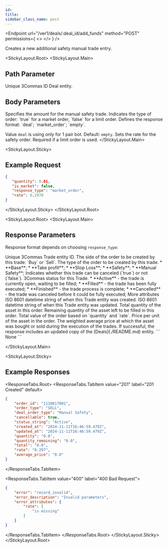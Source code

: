 ```yaml
---
id:
title:
sidebar_class_name: post
---
```



<Endpoint
  url="/ver1/deals/:deal_id/add_funds"
  method="POST"
  permissions={
    <>
      <Permission title="Permission" description="BOTS_WRITE" />
      <Permission title="Security" description="SIGNED" />
    </>
  }
/>

Creates a new additional safety manual trade entry.

<StickyLayout.Root>
<StickyLayout.Main>

## Path Parameter

<ApiParam name='deal_id' type='integer' id="deal_id" required>
  Unique 3Commas ID Deal entity.
</ApiParam>

## Body Parameters

<ApiParam name='quantity' type='number' id="quantity" required>
  Specifies the amount for the manual safety trade.
</ApiParam>
<ApiParam name='is_market' type='boolean' id="is_market" required>
  Indicates the type of order: `true` for a market order, `false` for a limit order.
</ApiParam>
<ApiParam name='response_type' type='string' id="response_type">
  Defines the response format: `deal`; `market_order`; `empty`.

  Value `deal` is using only for 1 pair bot. Default: `empty`.
</ApiParam>
<ApiParam name='rate' type='number' id="rate" required>
  Sets the rate for the safety order. Required if a limit order is used.
</ApiParam>
</StickyLayout.Main>

<StickyLayout.Sticky>

## Example Request

```json title="POST /ver1/deals/2295672969/add_funds"
{
   "quantity": 0.01,
   "is_market": false,
   "response_type": "market_order",
   "rate": 0.2970
}
```
</StickyLayout.Sticky>
</StickyLayout.Root>

<StickyLayout.Root>
<StickyLayout.Main>

## Response Parameters

Response format depends on choosing `response_type`:

<Tabs>
<TabItem value="market_order" label="market_order" default>

<ApiParam name='order_id' type='integer' id="order_id">
  Unique 3Commas Trade entity ID.
</ApiParam>
<ApiParam name='order_type' type='string' id="order_type">
  The side of the order to be created by this trade: `Buy` or `Sell`.
</ApiParam>
<ApiParam name='deal_order_type' type='string' id="deal_order_type">
  The type of the order to be created by this trade.
  <CollapsibleNestedParams openName="Hide allowed values" collapsedName="Show allowed values">
      * **Base**;
      * **Take profit**;
      * **Stop Loss**;
      * **Safety**;
      * **Manual Safety**;
     </CollapsibleNestedParams>
</ApiParam>
<ApiParam name='cancellable' type='boolean' id="cancellable">
  Indicates whether this trade can be canceled (`true`) or not (`false`).
</ApiParam>

<ApiParam name='status_string' type='string' id="status_string">
  3Commas status for this Trade.
  <CollapsibleNestedParams openName="Hide allowed values" collapsedName="Show allowed values">
      * **Active** - the trade is currently open, waiting to be filled;
      * **Filled** - the trade has been fully executed;
      * **Finished** - the trade process is complete;
      * **Cancelled** - the trade was canceled before it could be fully executed;
     </CollapsibleNestedParams>
</ApiParam>

<CollapseAll>
<CollapseAllHeading> More attributes <CollapseAllButton /> </CollapseAllHeading>
<CollapsibleApiParam name='created_at' type='string' id="created_at">
     ISO 8601 datetime string of when this Trade entity was created.
</CollapsibleApiParam>
<CollapsibleApiParam name='updated_at' type='string' id="updated_at">
     ISO 8601 datetime string of when this Trade entity was updated.
</CollapsibleApiParam>
<CollapsibleApiParam name='quantity' type='string' id="quantity">
     Total quantity of the asset in this order.
</CollapsibleApiParam>
<CollapsibleApiParam name='quantity_remaining' type='string' id="quantity_remaining">
     Remaining quantity of the asset left to be filled in this order.
</CollapsibleApiParam>
<CollapsibleApiParam name='total' type='string' id="total">
     Total value of the order based on `quantity` and `rate`.
</CollapsibleApiParam>
<CollapsibleApiParam name='rate' type='string' id="rate">
     Price per unit of the asset in the order.
</CollapsibleApiParam>
<CollapsibleApiParam name='average_price' type='string' id="average_price">
     The weighted average price at which the asset was bought or sold during the execution of the trades.
</CollapsibleApiParam>
</CollapseAll>
</TabItem>
<TabItem value="deal" label="deal">
    If successful, the response includes an updated copy of the [Deals](./README.md) entity.
  </TabItem>
  <TabItem value="empty" label="empty">
```
None
```
</TabItem>
</Tabs>


</StickyLayout.Main>

<StickyLayout.Sticky>

## Example Responses
<ResponseTabs.Root>
<ResponseTabs.TabItem value="201" label="201 Created" default>
```json
{
    "order_id": "1110817001",
    "order_type": "SELL",
    "deal_order_type": "Manual Safety",
    "cancellable": true,
    "status_string": "Active",
    "created_at": "2024-11-11T16:46:59.479Z",
    "updated_at": "2024-11-11T16:46:59.479Z",
    "quantity": "0.0",
    "quantity_remaining": "0.0",
    "total": "0.0",
    "rate": "0.297",
    "average_price": "0.0"
}
```

</ResponseTabs.TabItem>

<ResponseTabs.TabItem value="400" label="400 Bad Request">

```json
{
    "error": "record_invalid",
    "error_description": "Invalid parameters",
    "error_attributes": {
        "rate": [
            "is missing"
        ]
    }
}
```
</ResponseTabs.TabItem>
</ResponseTabs.Root>
</StickyLayout.Sticky>
</StickyLayout.Root>
